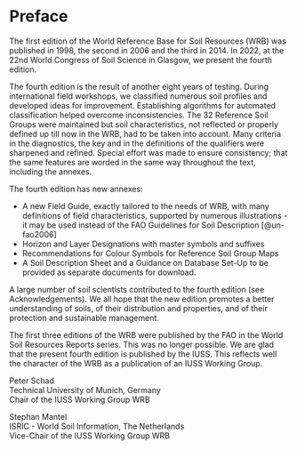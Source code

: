# Preface {.unnumbered}

The first edition of the World Reference Base for Soil Resources (WRB) was published in 1998, the second in 2006 and the third in 2014. In 2022, at the 22nd World Congress of Soil Science in Glasgow, we present the fourth edition.

The fourth edition is the result of another eight years of testing. During international field workshops, we classified numerous soil profiles and developed ideas for improvement. Establishing algorithms for automated classification helped overcome inconsistencies. The 32 Reference Soil Groups were maintained but soil characteristics, not reflected or properly defined up till now in the WRB, had to be taken into account. Many criteria in the diagnostics, the key and in the definitions of the qualifiers were sharpened and refined. Special effort was made to ensure consistency; that the same features are worded in the same way throughout the text, including the annexes.

The fourth edition has new annexes:

-   A new Field Guide, exactly tailored to the needs of WRB, with many definitions of field characteristics, supported by numerous illustrations - it may be used instead of the FAO Guidelines for Soil Description [@un-fao2006]
-   Horizon and Layer Designations with master symbols and suffixes
-   Recommendations for Colour Symbols for Reference Soil Group Maps
-   A Soil Description Sheet and a Guidance on Database Set-Up to be provided as separate documents for download.

A large number of soil scientists contributed to the fourth edition (see Acknowledgements). We all hope that the new edition promotes a better understanding of soils, of their distribution and properties, and of their protection and sustainable management.

The first three editions of the WRB were published by the FAO in the World Soil Resources Reports series. This was no longer possible. We are glad that the present fourth edition is published by the IUSS. This reflects well the character of the WRB as a publication of an IUSS Working Group.

Peter Schad\
Technical University of Munich, Germany\
Chair of the IUSS Working Group WRB

Stephan Mantel\
ISRIC - World Soil Information, The Netherlands\
Vice-Chair of the IUSS Working Group WRB
